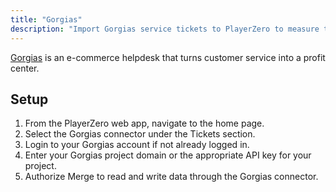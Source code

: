 ```yaml
---
title: "Gorgias"
description: "Import Gorgias service tickets to PlayerZero to measure the customer impact of your code."
---
```


[Gorgias](https://www.gorgias.com/) is an e-commerce helpdesk that turns customer service into a profit center.

<Snippet file="ticketing-connector.mdx" />

## Setup
1. From the PlayerZero web app, navigate to the home page.
2. Select the Gorgias connector under the Tickets section.
3. Login to your Gorgias account if not already logged in.
4. Enter your Gorgias project domain or the appropriate API key for your project.
5. Authorize Merge to read and write data through the Gorgias connector.